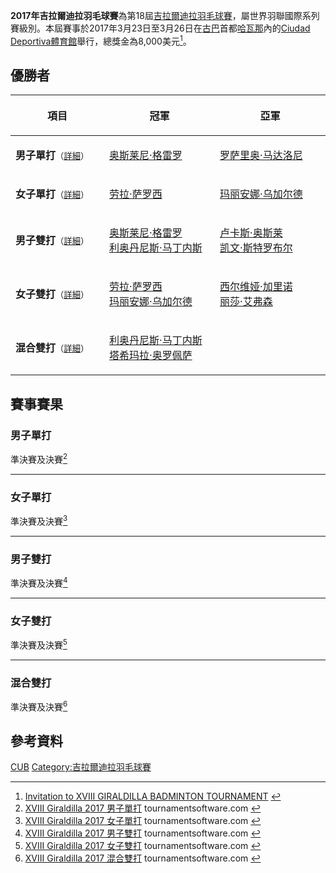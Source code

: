 {{noteTA|G1=Badminton
|1 = zh-cn:哈瓦那; zh-hk:夏灣拿;zh-tw:哈瓦那}}
{{infobox badminton event
|name           = 2017年吉拉爾迪拉羽毛球賽
|image          = 
|size           = 
|caption        =
|dates          = 2017年3月23日－3月26日
|number_edition = 第18屆
|level          = 4B
|prize_money    = 8,000美元
|location       = {{CUB}}[[哈瓦那|哈瓦那]]
|venue          = Ciudad Deportiva體育館
|previous       = 2016年吉拉爾迪拉羽毛球賽 
|next           = 2018年吉拉爾迪拉羽毛球賽
}}
'''2017年吉拉爾迪拉羽毛球賽'''為第18屆[[吉拉爾迪拉羽毛球賽|吉拉爾迪拉羽毛球賽]]，屬世界羽聯國際系列賽級別。本屆賽事於2017年3月23日至3月26日在[[古巴|古巴]]首都[[哈瓦那|哈瓦那]]內的[[Ciudad_Deportiva體育館|Ciudad Deportiva體育館]]舉行，總獎金為8,000美元<ref>[http://system.bwfbadminton.com/uploads/2017/02/27/Prospectus%20Giraldilla%20Badminton%202017._doc.pdf Invitation to XVIII GIRALDILLA BADMINTON TOURNAMENT ] {{Wayback|url=http://system.bwfbadminton.com/uploads/2017/02/27/Prospectus%20Giraldilla%20Badminton%202017._doc.pdf |date=20190214202610 }}{{en}}</ref>。

== 優勝者 ==
{| class=wikitable style="font-size:small"
!width="200"|項目
!width="250"|冠軍
!width="250"|亞軍
|-
|'''男子單打'''<small>（[[#男子單打|詳細]]）</small>
|{{flagicon|CUB}} [[奥斯莱尼·格雷罗|奥斯莱尼·格雷罗]]
|{{flagicon|ITA}} [[罗萨里奥·马达洛尼|罗萨里奥·马达洛尼]]
|-
|'''女子單打'''<small>（[[#女子單打|詳細]]）</small>
|{{flagicon|HUN}} [[劳拉·萨罗西|劳拉·萨罗西]]
|{{flagicon|MEX}} [[玛丽安娜·乌加尔德|玛丽安娜·乌加尔德]]
|-
|'''男子雙打'''<small>（[[#男子雙打|詳細]]）</small>
|{{flagicon|CUB}} [[奥斯莱尼·格雷罗|奥斯莱尼·格雷罗]]<br/>{{flagicon|CUB}} [[利奥丹尼斯·马丁内斯|利奥丹尼斯·马丁内斯]]
|{{flagicon|ITA}} [[卢卡斯·奥斯莱|卢卡斯·奥斯莱]]<br/>{{flagicon|ITA}} [[凯文·斯特罗布尔|凯文·斯特罗布尔]]
|-
|'''女子雙打'''<small>（[[#女子雙打|詳細]]）</small>
|{{flagicon|HUN}} [[劳拉·萨罗西|劳拉·萨罗西]]<br/>{{flagicon|MEX}} [[玛丽安娜·乌加尔德|玛丽安娜·乌加尔德]]
|{{flagicon|ITA}} [[西尔维娅·加里诺|西尔维娅·加里诺]]<br/>{{flagicon|ITA}} [[丽莎·艾弗森|丽莎·艾弗森]]
|-
|'''混合雙打'''<small>（[[#混合雙打|詳細]]）</small>
|{{flagicon|CUB}} [[利奥丹尼斯·马丁内斯|利奥丹尼斯·马丁内斯]]<br/>{{flagicon|CUB}} [[塔希玛拉·奥罗佩萨|塔希玛拉·奥罗佩萨]]
|{{nowrap|{{flagicon|GUA}} [[乔纳森·索利斯|乔纳森·索利斯]]<br/>{{flagicon|GUA}} [[玛丽安娜·伊莎贝尔·派斯·奎安|玛丽安娜·伊莎贝尔·派斯·奎安]]}}
|}

== 賽事賽果 ==
=== 男子單打 ===
;準決賽及決賽<ref name="MS">[http://bwf.tournamentsoftware.com/sport/draw.aspx?id=1775B25C-DB41-423D-9B42-C0608BC80EB3&draw=1 XVIII Giraldilla 2017 男子單打] tournamentsoftware.com {{en}}</ref>
{{4TeamBracket-Tennis3-v2
| team-width=200
| RD1-seed1=1
| RD1-team1='''{{nowrap|{{flagicon|ITA}} [[罗萨里奥·马达洛尼|罗萨里奥·马达洛尼]]}}
| RD1-score1-1='''22
| RD1-score1-2='''21
| RD1-score1-3=
| RD1-seed2=
| RD1-team2={{flagicon|ITA}} [[乔瓦尼·格列柯|乔瓦尼·格列柯]]
| RD1-score2-1=20
| RD1-score2-2=12
| RD1-score2-3=

| RD1-seed3=
| RD1-team3={{nowrap|{{flagicon|CUB}} [[Angel_Herrera_Rodríguez|Angel Herrera Rodríguez]]}}
| RD1-score3-1=14
| RD1-score3-2=12
| RD1-score3-3=
| RD1-seed4=2
| RD1-team4='''{{flagicon|CUB}} [[奥斯莱尼·格雷罗|奥斯莱尼·格雷罗]]
| RD1-score4-1='''21
| RD1-score4-2='''21
| RD1-score4-3=

| RD2-seed1=1
| RD2-team1={{nowrap|{{flagicon|ITA}} [[罗萨里奥·马达洛尼|罗萨里奥·马达洛尼]]}}
| RD2-score1-1=15
| RD2-score1-2=15
| RD2-score1-3=
| RD2-seed2=2
| RD2-team2='''{{flagicon|CUB}} [[奥斯莱尼·格雷罗|奥斯莱尼·格雷罗]]
| RD2-score2-1='''21
| RD2-score2-2='''21
| RD2-score2-3=
}}
----

=== 女子單打 ===
;準決賽及決賽<ref name="WS">[http://bwf.tournamentsoftware.com/sport/draw.aspx?id=1775B25C-DB41-423D-9B42-C0608BC80EB3&draw=2 XVIII Giraldilla 2017 女子單打] tournamentsoftware.com {{en}}</ref>
{{4TeamBracket-Tennis3-v2
| team-width=200
| RD1-seed1=1
| RD1-team1='''{{flagicon|HUN}} [[劳拉·萨罗西|劳拉·萨罗西]]
| RD1-score1-1='''21
| RD1-score1-2='''21
| RD1-score1-3=
| RD1-seed2=
| RD1-team2={{flagicon|CUB}} [[塔希玛拉·奥罗佩萨|塔希玛拉·奥罗佩萨]]
| RD1-score2-1=18
| RD1-score2-2=5
| RD1-score2-3=

| RD1-seed3=3
| RD1-team3='''{{flagicon|MEX}} [[玛丽安娜·乌加尔德|玛丽安娜·乌加尔德]]
| RD1-score3-1='''21
| RD1-score3-2='''21
| RD1-score3-3=
| RD1-seed4=2
| RD1-team4={{flagicon|WAL}} [[艾米·莫蘭|艾米·莫蘭]]
| RD1-score4-1=15
| RD1-score4-2=19
| RD1-score4-3=

| RD2-seed1=1
| RD2-team1='''{{flagicon|HUN}} [[劳拉·萨罗西|劳拉·萨罗西]]
| RD2-score1-1='''21
| RD2-score1-2='''21
| RD2-score1-3=
| RD2-seed2=3
| RD2-team2={{flagicon|MEX}} [[玛丽安娜·乌加尔德|玛丽安娜·乌加尔德]]
| RD2-score2-1=19
| RD2-score2-2=15
| RD2-score2-3=
}}
----

=== 男子雙打 ===
;準決賽及決賽<ref name="MD">[http://bwf.tournamentsoftware.com/sport/draw.aspx?id=1775B25C-DB41-423D-9B42-C0608BC80EB3&draw=3 XVIII Giraldilla 2017 男子雙打] tournamentsoftware.com {{en}}</ref>
{{4TeamBracket-Tennis3-v2
| team-width=200
| RD1-seed1=1
| RD1-team1='''{{flagicon|ITA}} [[卢卡斯·奥斯莱|卢卡斯·奥斯莱]]<br/> {{flagicon|ITA}} [[凯文·斯特罗布尔|凯文·斯特罗布尔]]
| RD1-score1-1='''21
| RD1-score1-2='''21
| RD1-score1-3=
| RD1-seed2=
| RD1-team2={{nowrap|{{flagicon|DOM}} [[Cesar_Adonis_Brito_Gonzalez|Cesar Adonis Brito Gonzalez]]<br/> {{flagicon|DOM}} [[Angel_Argenis_Marinez_Ulloa|Angel Argenis Marinez Ulloa]]}}
| RD1-score2-1=17
| RD1-score2-2=10
| RD1-score2-3=

| RD1-seed3=
| RD1-team3='''{{flagicon|CUB}} [[奥斯莱尼·格雷罗|奥斯莱尼·格雷罗]]<br/> {{flagicon|CUB}} [[利奥丹尼斯·马丁内斯|利奥丹尼斯·马丁内斯]]
| RD1-score3-1='''21
| RD1-score3-2='''21
| RD1-score3-3=
| RD1-seed4=2
| RD1-team4={{nowrap|{{flagicon|GUA}} [[乔纳森·索利斯|乔纳森·索利斯]]<br/> {{flagicon|GUA}} [[Christopher_Alexander_Martinez_Salvador|Christopher Alexander Martinez Salvador]]}}
| RD1-score4-1=16
| RD1-score4-2=11
| RD1-score4-3=

| RD2-seed1=1
| RD2-team1={{flagicon|ITA}} [[卢卡斯·奥斯莱|卢卡斯·奥斯莱]]<br/> {{flagicon|ITA}} [[凯文·斯特罗布尔|凯文·斯特罗布尔]]
| RD2-score1-1=11
| RD2-score1-2='''24
| RD2-score1-3=8
| RD2-seed2=
| RD2-team2='''{{flagicon|CUB}} [[奥斯莱尼·格雷罗|奥斯莱尼·格雷罗]]<br/> {{flagicon|CUB}} [[利奥丹尼斯·马丁内斯|利奥丹尼斯·马丁内斯]]
| RD2-score2-1='''21
| RD2-score2-2=22
| RD2-score2-3='''21
}}
----

=== 女子雙打 ===
;準決賽及決賽<ref name="WD">[http://bwf.tournamentsoftware.com/sport/draw.aspx?id=1775B25C-DB41-423D-9B42-C0608BC80EB3&draw=4 XVIII Giraldilla 2017 女子雙打] tournamentsoftware.com {{en}}</ref>
{{4TeamBracket-Tennis3-v2
| team-width=200
| RD1-seed1=1
| RD1-team1='''{{flagicon|ITA}} [[西尔维娅·加里诺|西尔维娅·加里诺]]<br/> {{flagicon|ITA}} [[丽莎·艾弗森|丽莎·艾弗森]]
| RD1-score1-1='''21
| RD1-score1-2='''21
| RD1-score1-3=
| RD1-seed2=
| RD1-team2={{nowrap|{{flagicon|GUA}} [[Alejandra_Jose_Paiz_Quan|Alejandra Jose Paiz Quan]]<br/> {{flagicon|GUA}} [[尼克特·亚历杭德拉·索托马约尔|尼克特·亚历杭德拉·索托马约尔]]}}
| RD1-score2-1=17
| RD1-score2-2=13
| RD1-score2-3=

| RD1-seed3=
| RD1-team3='''{{flagicon|HUN}} [[劳拉·萨罗西|劳拉·萨罗西]]<br/> {{flagicon|MEX}} [[玛丽安娜·乌加尔德|玛丽安娜·乌加尔德]]
| RD1-score3-1='''21
| RD1-score3-2='''21
| RD1-score3-3=
| RD1-seed4=
| RD1-team4={{nowrap|{{flagicon|GUA}} [[迪安娜·科尔莱托·索托|迪安娜·科尔莱托·索托]]<br/> {{flagicon|GUA}} [[玛丽安娜·伊莎贝尔·派斯·奎安|玛丽安娜·伊莎贝尔·派斯·奎安]]}}
| RD1-score4-1=12
| RD1-score4-2=12
| RD1-score4-3=

| RD2-seed1=1
| RD2-team1={{flagicon|ITA}} [[西尔维娅·加里诺|西尔维娅·加里诺]]<br/> {{flagicon|ITA}} [[丽莎·艾弗森|丽莎·艾弗森]]
| RD2-score1-1=15
| RD2-score1-2=17
| RD2-score1-3=
| RD2-seed2=
| RD2-team2='''{{flagicon|HUN}} [[劳拉·萨罗西|劳拉·萨罗西]]<br/> {{flagicon|MEX}} [[玛丽安娜·乌加尔德|玛丽安娜·乌加尔德]]
| RD2-score2-1='''21
| RD2-score2-2='''21
| RD2-score2-3=
}}
----

=== 混合雙打 ===
;準決賽及決賽<ref name="XD">[http://bwf.tournamentsoftware.com/sport/draw.aspx?id=1775B25C-DB41-423D-9B42-C0608BC80EB3&draw=5 XVIII Giraldilla 2017 混合雙打] tournamentsoftware.com {{en}}</ref>
{{4TeamBracket-Tennis3-v2
| team-width=200
| RD1-seed1=
| RD1-team1='''{{flagicon|CUB}} [[利奥丹尼斯·马丁内斯|利奥丹尼斯·马丁内斯]]<br/> {{flagicon|CUB}} [[塔希玛拉·奥罗佩萨|塔希玛拉·奥罗佩萨]]
| RD1-score1-1='''21
| RD1-score1-2='''21
| RD1-score1-3=
| RD1-seed2=
| RD1-team2={{flagicon|ITA}} [[卢卡斯·奥斯莱|卢卡斯·奥斯莱]]<br/> {{flagicon|ITA}} [[丽莎·艾弗森|丽莎·艾弗森]]
| RD1-score2-1=9
| RD1-score2-2=14
| RD1-score2-3=

| RD1-seed3=
| RD1-team3={{flagicon|MEX}} [[阿图罗·埃尔南德斯|阿图罗·埃尔南德斯]]<br/> {{flagicon|HUN}} [[劳拉·萨罗西|劳拉·萨罗西]]
| RD1-score3-1='''21
| RD1-score3-2=19
| RD1-score3-3=20
| RD1-seed4=2
| RD1-team4='''{{nowrap|{{flagicon|GUA}} [[乔纳森·索利斯|乔纳森·索利斯]]<br/> {{flagicon|GUA}} [[玛丽安娜·伊莎贝尔·派斯·奎安|玛丽安娜·伊莎贝尔·派斯·奎安]]}}
| RD1-score4-1=8
| RD1-score4-2='''21
| RD1-score4-3='''22

| RD2-seed1=
| RD2-team1='''{{flagicon|CUB}} [[利奥丹尼斯·马丁内斯|利奥丹尼斯·马丁内斯]]<br/> {{flagicon|CUB}} [[塔希玛拉·奥罗佩萨|塔希玛拉·奥罗佩萨]]
| RD2-score1-1='''21
| RD2-score1-2='''21
| RD2-score1-3=
| RD2-seed2=2
| RD2-team2={{nowrap|{{flagicon|GUA}} [[乔纳森·索利斯|乔纳森·索利斯]]<br/> {{flagicon|GUA}} [[玛丽安娜·伊莎贝尔·派斯·奎安|玛丽安娜·伊莎贝尔·派斯·奎安]]}}
| RD2-score2-1=2
| RD2-score2-2=13
| RD2-score2-3=
}}

== 參考資料 ==
{{Reflist}}

[[Category:2017年世界羽聯國際系列賽|CUB]]
[[Category:吉拉爾迪拉羽毛球賽|Category:吉拉爾迪拉羽毛球賽]]